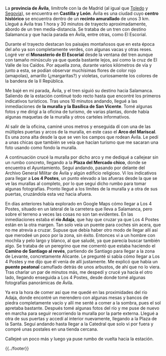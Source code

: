 <noinclude>{{header|1=Etapa 3: Ávila}}</noinclude>

{{avila-header}}

La '''provincia de Ávila''', limítrofe con la de Madrid (al igual que [[Toledo]] y [[Segovia]]), se encuentra en '''Castilla y León'''. Ávila es una ciudad cuyo '''centro histórico''' se encuentra dentro de un '''recinto amurallado''' de unos 3 km. Llegué a Ávila tras 1 hora y 30 minutos de trayecto aproximadamente, abordo de un tren media-distancia. Se trataba de un tren con destino Salamanca y que hacía parada en Ávila, entre otras, como El Escorial.

Durante el trayecto destacan los paisajes montañosos que en esta época del año ya son completamente verdes, con algunas vacas y otras reses. Logré ver el '''Monasterio de El Escorial''' desde la ventana del tren aunque con tamaño minúsculo ya que queda bastante lejos, así como la cruz de El Valle de los Caídos. Por aquella zona, durante varios kilómetros de vía y junto a esta, se podían observar muchísimas flores de color rojo (amapolas), amarillo (¿margaritas?) y violetas, curiosamente los colores de la bandera de la II República.

Me bajé en mi parada, Ávila, y el tren siguió su destino hacia Salamanca. Saliendo de la estación continué todo recto hasta que encontré los primeros indicativos turísticos. Tras unos 10 minutos andando, llegué a las inmediaciones de '''la muralla y la Basílica de San Vicente'''. Tomé algunas fotos y me dirigí a la oficina de turismo, de varias plantas, donde había algunas maquetas de la muralla y otros carteles informativos.

Al salir de la oficina, caminé unos metros y enseguida dí con una de las múltiples puertas y arcos de la muralla, en este caso el '''Arco del Mariscal'''. Es una zona alta desde la que se ven los campos que rodean Ávila. Le pedí a unas chicas que también se veía que hacían turismo que me sacaran una foto usando como fondo la muralla.

A continuación crucé la muralla por dicho arco y me dediqué a callejear sin un rumbo concreto, llegando a la '''Plaza del Mercado chico''', donde se encuentra el Ayuntamiento. Seguí andando, pasando por delante del Archivo General Militar de Ávila y algún edificio religioso. Vi los indicativos para llegar a '''Los 4 Postes''', un punto elevado a las afueras desde la que se ve las murallas al completo, por lo que seguí dicho rumbo para tomar algunas fotografías. Pronto llegué a los límites de la muralla y a otra de sus puertas, cruzándola esta vez hacia afuera.

En días anteriores había explorado en Google Maps cómo llegar a Los 4 Postes, situado en un lateral de la carretera que lleva a Salamanca, pero sobre el terreno a veces las cosas no son tan evidentes. En las inmediaciones estaba el '''río Adaja''', que hay que cruzar ya que Los 4 Postes están en la otra margen. Tan solo veía un puente para coches sin acera, que no me atrevía a cruzar. Supuse que debía haber otro modo de llegar allí así que merodeé un poco por la zona, sin éxito. Entonces vi a un hombre con mochila y pelo largo y blanco, al que saludé, ya que parecía buscar también algo. Se trataba de un peregrino que me comentó que estaba haciendo el '''Camino de Santiago al revés''', partiendo de Santiago para llegar a la zona de Levante, concretamente Alicante. Le pregunté si sabía cómo llegar a Los 4 Postes y me dijo que él venía de allí justamente. Me explicó que había un '''puente peatonal''' camuflado detrás de unos arbustos, de ahí que no lo viera. Tras charlar un par de minutos más, me despedí y crucé ya hacia el otro lado, llegando enseguida a Los 4 Postes, desde donde tomé algunas fotografías panorámicas de Ávila.

Ya era la hora de comer así que me quedé en las proximidades del río Adaja, donde encontré un merendero con algunas mesas y bancos de piedra completamente vacío y allí me senté a comer a la sombra, pues el sol apretaba bastante. Después tomé algunas fotos del río y me puse de nuevo en marcha para seguir recorriendo la muralla por la parte externa. Llegué a otra de sus puertas y accedí al interior nuevamente, llegando a la Plaza de la Santa. Seguí andando hasta llegar a la Catedral que solo vi por fuera y compré unas postales en una tienda cercana.

Callejeé un poco más y luego ya puse rumbo de vuelta hacia la estación.

<!--{{galeria-etapa|1=|2=|3=|4=}}-->

<noinclude>{{navbox-etapa|pre-wiki=segovia|pre-etapa=Etapa 2: Segovia|etapa=Etapa 3: Ávila|sig-wiki=guadalajara|sig-etapa=Etapa 4: Guadalajara}}</noinclude>

<noinclude>{{../footer}}</noinclude>

